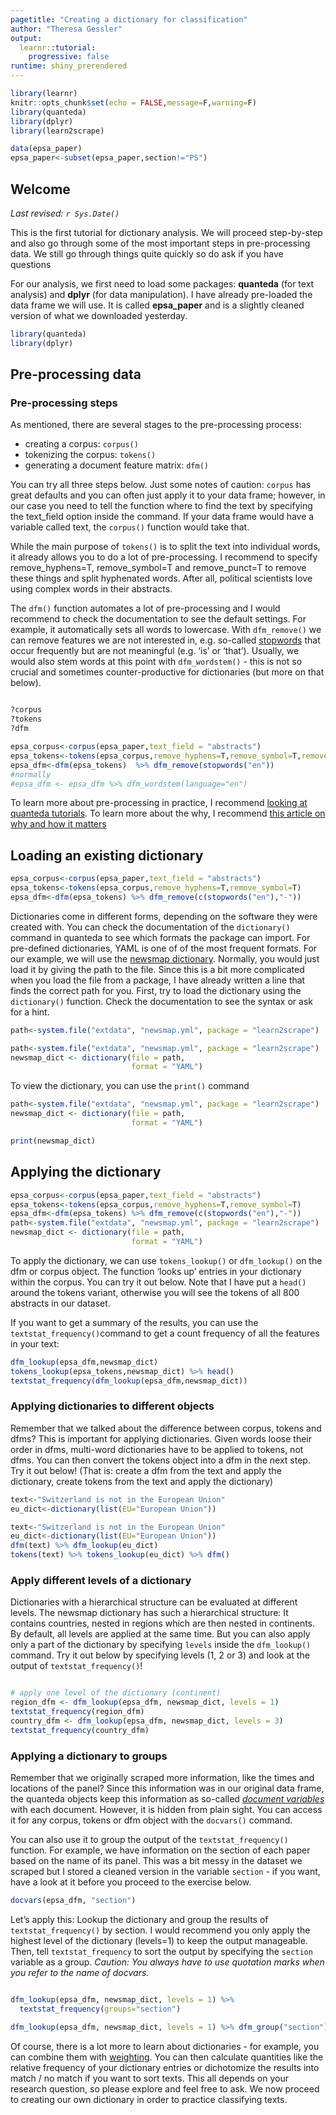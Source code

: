 ```yaml
---
pagetitle: "Creating a dictionary for classification"
author: "Theresa Gessler"
output: 
  learnr::tutorial:
    progressive: false
runtime: shiny_prerendered
---
```


```r
library(learnr)
knitr::opts_chunk$set(echo = FALSE,message=F,warning=F)
library(quanteda)
library(dplyr)
library(learn2scrape)

data(epsa_paper)
epsa_paper<-subset(epsa_paper,section!="PS")
```

## Welcome

*Last revised: `r Sys.Date()`*

This is the first tutorial for dictionary analysis. We will proceed step-by-step and also go through some of the most important steps in pre-processing data. We still go through things quite quickly so do ask if you have questions

For our analysis, we first need to load some packages: **quanteda** (for text analysis) and **dplyr** (for data manipulation). I have already pre-loaded the data frame we will use. It is called **epsa_paper** and is a slightly cleaned version of what we downloaded yesterday.

```r
library(quanteda)
library(dplyr)
```

## Pre-processing data

### Pre-processing steps

As mentioned, there are several stages to the pre-processing process:

- creating a corpus: `corpus()`
- tokenizing the corpus: `tokens()`
- generating a document feature matrix: `dfm()`

You can try all three steps below. Just some notes of caution: `corpus` has great defaults and you can often just apply it to your data frame; however, in our case you need to tell the function where to find the text by specifying the text_field option inside the command. If your data frame would have a variable called text, the `corpus()` function would take that.

While the main purpose of `tokens()` is to split the text into individual words, it already allows you to do a lot of pre-processing. I recommend to specify remove_hyphens=T, remove_symbol=T and remove_punct=T to remove these things and split hyphenated words. After all, political scientists love using complex words in their abstracts.

The `dfm()` function automates a lot of pre-processing and I would recommend to check the documentation to see the default settings. For example, it automatically sets all words to lowercase. With `dfm_remove()` we can remove features we are not interested in, e.g. so-called [stopwords](https://en.wikipedia.org/wiki/Stop_words){target="_blank"} that occur frequently but are not meaningful (e.g. 'is' or 'that'). Usually, we would also stem words at this point with `dfm_wordstem()` - this is not so crucial and sometimes counter-productive for dictionaries (but more on that below).

```r


```

```r
?corpus
?tokens
?dfm
```

```r
epsa_corpus<-corpus(epsa_paper,text_field = "abstracts")
epsa_tokens<-tokens(epsa_corpus,remove_hyphens=T,remove_symbol=T,remove_punct=T)
epsa_dfm<-dfm(epsa_tokens)  %>% dfm_remove(stopwords("en"))
#normally
#epsa_dfm <- epsa_dfm %>% dfm_wordstem(language="en")
```

To learn more about pre-processing in practice, I recommend [looking at quanteda tutorials](https://tutorials.quanteda.io/basic-operations/). To learn more about the why, I recommend [this article on why and how it matters](https://www.nyu.edu/projects/spirling/documents/preprocessing.pdf)


## Loading an existing dictionary


```r
epsa_corpus<-corpus(epsa_paper,text_field = "abstracts")
epsa_tokens<-tokens(epsa_corpus,remove_hyphens=T,remove_symbol=T)
epsa_dfm<-dfm(epsa_tokens) %>% dfm_remove(c(stopwords("en"),"-"))
```

Dictionaries come in different forms, depending on the software they were created with. You can check the documentation of the `dictionary()` command in quanteda to see which formats the package can import. For pre-defined dictionaries, YAML is one of of the most frequent formats. For our example, we will use the [newsmap dictionary](https://github.com/koheiw/newsmap). Normally, you would just load it by giving the path to the file. Since this is a bit more complicated when you load the file from a package, I have already written a line that finds the correct path for you.
 First, try to load the dictionary using the `dictionary()` function. Check the documentation to see the syntax or ask for a hint.

```r
path<-system.file("extdata", "newsmap.yml", package = "learn2scrape")

```

```r
path<-system.file("extdata", "newsmap.yml", package = "learn2scrape")
newsmap_dict <- dictionary(file = path,
                           format = "YAML")

```


To view the dictionary, you can use the `print()` command

```r
path<-system.file("extdata", "newsmap.yml", package = "learn2scrape")
newsmap_dict <- dictionary(file = path,
                           format = "YAML")
```

```r
print(newsmap_dict)
```


## Applying the dictionary

```r
epsa_corpus<-corpus(epsa_paper,text_field = "abstracts")
epsa_tokens<-tokens(epsa_corpus,remove_hyphens=T,remove_symbol=T)
epsa_dfm<-dfm(epsa_tokens) %>% dfm_remove(c(stopwords("en"),"-"))
path<-system.file("extdata", "newsmap.yml", package = "learn2scrape")
newsmap_dict <- dictionary(file = path,
                           format = "YAML")
```


To apply the dictionary, we can use `tokens_lookup()` or `dfm_lookup()` on the dfm or corpus object. The function 'looks up' entries in your dictionary within the corpus. You can try it out below. Note that I have put a `head()` around the tokens variant, otherwise you will see the tokens of all 800 abstracts in our dataset.

If you want to get a summary of the results, you can use the `textstat_frequency()`command to get a count frequency of all the features in your text:

```r
dfm_lookup(epsa_dfm,newsmap_dict)
tokens_lookup(epsa_tokens,newsmap_dict) %>% head()
textstat_frequency(dfm_lookup(epsa_dfm,newsmap_dict))
```


### Applying dictionaries to different objects

Remember that we talked about the difference between corpus, tokens and dfms? This is important for applying dictionaries. 
Given words loose their order in dfms, multi-word dictionaries have to be applied to tokens, not dfms. You can then convert the tokens object into a dfm in the next step. Try it out below! (That is: create a dfm from the text and apply the dictionary, create tokens from the text and apply the dictionary)

```r
text<-"Switzerland is not in the European Union"
eu_dict<-dictionary(list(EU="European Union"))


```

```r
text<-"Switzerland is not in the European Union"
eu_dict<-dictionary(list(EU="European Union"))
dfm(text) %>% dfm_lookup(eu_dict)
tokens(text) %>% tokens_lookup(eu_dict) %>% dfm()
```

### Apply different levels of a dictionary

Dictionaries with a hierarchical structure can be evaluated at different levels. The newsmap dictionary has such a hierarchical structure: It contains countries, nested in regions which are then nested in continents. By default, all levels are applied at the same time. But you can also apply only a part of the dictionary by specifying `levels` inside the `dfm_lookup()` command. Try it out below by specifying levels (1, 2 or 3) and look at the output of `textstat_frequency()`!

```r




```

```r
# apply one level of the dictionary (continent)
region_dfm <- dfm_lookup(epsa_dfm, newsmap_dict, levels = 1)
textstat_frequency(region_dfm)
country_dfm <- dfm_lookup(epsa_dfm, newsmap_dict, levels = 3)
textstat_frequency(country_dfm)
```


### Applying a dictionary to groups

Remember that we originally scraped more information, like the times and locations of the panel? Since this information was in our original data frame, the quanteda objects keep this information as so-called [*document variables*](https://quanteda.io/reference/docvars.html) with each document. However, it is hidden from plain sight. You can access it for any corpus, tokens or dfm object with the `docvars()` command. 

You can also use it to group the output of the `textstat_frequency()` function. For example, we have information on the section of each paper based on the name of its panel. This was a bit messy in the dataset we scraped but I stored a cleaned version in the variable `section` - if you want, have a look at it before you proceed to the exercise below.

 ```r
docvars(epsa_dfm, "section")

```

Let's apply this: Lookup the dictionary and group the results of `textstat_frequency()` by section. I would recommend you only apply the highest level of the dictionary (levels=1) to keep the output manageable. Then, tell `textstat_frequency` to sort the output by specifying the `section` variable as a group. *Caution: You always have to use quotation marks when you refer to the name of docvars.*

```r


```

```r
dfm_lookup(epsa_dfm, newsmap_dict, levels = 1) %>%
  textstat_frequency(groups="section")
```


<!--Bonus: If you want to visualize this, you can use `dfm_weight()` to calculate proportions by group.-->

```r
dfm_lookup(epsa_dfm, newsmap_dict, levels = 1) %>% dfm_group("section") %>% dfm_weight("prop") %>% textstat_frequency(group="section") %>% ggplot(aes(y=frequency,color=group,x=feature))+geom_point()
```


Of course, there is a lot more to learn about dictionaries - for example, you can combine them with [weighting](https://quanteda.io/reference/dfm_weight.html){target="_blank"}.
You can then calculate quantities like the relative frequency of your dictionary entries or dichotomize the results into match / no match if you want to sort texts. This all depends on your research question, so please explore and feel free to ask. We now proceed to creating our own dictionary in order to practice classifying texts.
